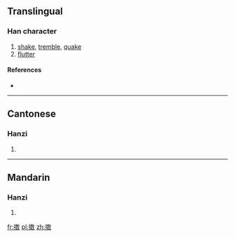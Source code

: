 {{also|擻}}
==Translingual==

===Han character===
{{Han char|rn=64|rad=手|as=13|sn=17|four=|canj=手火女大 (QFVK)}}

# [[shake]], [[tremble]], [[quake]]
# [[flutter]]

====References====
* {{Han ref|kx=0459.201|hdz=31972.030|uh=64DE|ud=25822}}

----

==Cantonese==

===Hanzi===
{{yue-hanzi|jyut=|y=sau2|tra=擻}}

# {{defn|lang=yue|sort=手13}}

----

==Mandarin==

===Hanzi===
{{cmn-hanzi|tra=擻|pin=[[sǒu]] ([[sou3]])|wg=sou<sup>3</sup>}}

# {{defn|lang=cmn|sort=手13}}

[[fr:擞]]
[[pl:擞]]
[[zh:擞]]